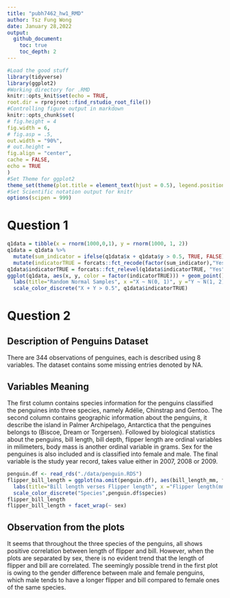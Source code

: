 ```yaml
---
title: "pubh7462_hw1_RMD"
author: Tsz Fung Wong
date: January 28,2022
output: 
  github_document:
    toc: true
    toc_depth: 2
---
```


```r
#Load the good stuff
library(tidyverse)
library(ggplot2)
#Working directory for .RMD
knitr::opts_knit$set(echo = TRUE,
root.dir = rprojroot::find_rstudio_root_file())
#Controlling figure output in markdown
knitr::opts_chunk$set(
# fig.height = 4
fig.width = 6,
# fig.asp = .5,
out.width = "90%",
# out.height =
fig.align = "center",
cache = FALSE,
echo = TRUE
)
#Set Theme for ggplot2
theme_set(theme(plot.title = element_text(hjust = 0.5), legend.position = "bottom"))
#Set Scientific notation output for knitr
options(scipen = 999)
```

# Question 1

```r
q1data = tibble(x = rnorm(1000,0,1), y = rnorm(1000, 1, 2))
q1data = q1data %>% 
  mutate(sum_indicator = ifelse(q1data$x + q1data$y > 0.5, TRUE, FALSE)) %>%
  mutate(indicatorTRUE = forcats::fct_recode(factor(sum_indicator),"Yes" = "TRUE" ,"No" = "FALSE"))
q1data$indicatorTRUE = forcats::fct_relevel(q1data$indicatorTRUE, "Yes")
ggplot(q1data, aes(x, y, color = factor(indicatorTRUE))) + geom_point() +
  labs(title="Random Normal Samples", x ="X ~ N(0, 1)", y ="Y ~ N(1, 2)") +
  scale_color_discrete("X + Y > 0.5", q1data$indicatorTRUE)
```

# Question 2

## Description of Penguins Dataset
There are 344 observations of penguines, each is described using 8 variables. The dataset contains some missing entries denoted by NA.  

## Variables Meaning  
The first column contains species information for the penguins classified the penguines into three species, namely Adélie, Chinstrap and Gentoo. The second column contains geographic information about the penguins, it describe the island in Palmer Archipelago, Antarctica that the penguines belongs to (Biscoe, Dream or Torgersen). Followed by biological statistics about the penguins, bill length, bill depth, flipper length are ordinal variables in milimeters, body mass is another ordinal variable in grams. Sex for the penguines is also included and is classified into female and male. The final variable is the study year record, takes value either in 2007, 2008 or 2009. 

```r
penguin.df <- read_rds("./data/penguin.RDS")
flipper_bill_length = ggplot(na.omit(penguin.df), aes(bill_length_mm, flipper_length_mm, color = species)) + geom_point() + 
  labs(title="Bill length verses Flipper length", x ="Flipper length(mm)", y ="Bill length(mm)") +
  scale_color_discrete("Species",penguin.df$species)
flipper_bill_length
flipper_bill_length + facet_wrap(~ sex)

```

## Observation from the plots

It seems that throughout the three species of the penguins, all shows positive correlation between length of flipper and bill. However, when the plots are separated by  sex, there is no evident trend that the length of flipper and bill are correlated. The seemingly possible trend in the first plot is owing to the gender difference between male and female penguins, which male tends to have a longer flipper and bill compared to female ones of the same species.  